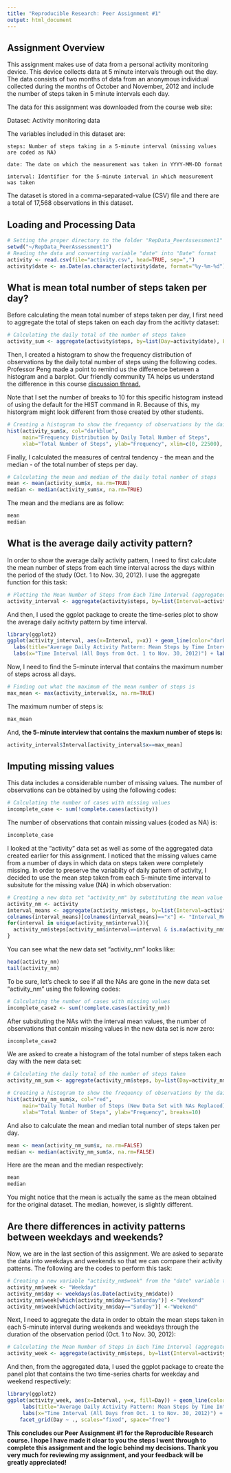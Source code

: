 ```yaml
---
title: "Reproducible Research: Peer Assignment #1"
output: html_document
---
```

## Assignment Overview

This assignment makes use of data from a personal activity monitoring device. This device collects data at 5 minute intervals through out the day. The data consists of two months of data from an anonymous individual collected during the months of October and November, 2012 and include the number of steps taken in 5 minute intervals each day.

The data for this assignment was downloaded from the course web site:

Dataset: Activity monitoring data 

The variables included in this dataset are:

    steps: Number of steps taking in a 5-minute interval (missing values are coded as NA)

    date: The date on which the measurement was taken in YYYY-MM-DD format

    interval: Identifier for the 5-minute interval in which measurement was taken

The dataset is stored in a comma-separated-value (CSV) file and there are a total of 17,568 observations in this dataset.

## Loading and Processing Data

```r
# Setting the proper directory to the folder "RepData_PeerAssessment1"
setwd("~/RepData_PeerAssessment1")
# Reading the data and converting variable "date" into "Date" format
activity <- read.csv(file="activity.csv", head=TRUE, sep=",")
activity$date <- as.Date(as.character(activity$date, format="%y-%m-%d"))

```

## What is mean total number of steps taken per day?

Before calculating the mean total number of steps taken per day, I first need to aggregate the total of steps taken on each day from the acitivty dataset:
```r
# Calculating the daily total of the number of steps taken
activity_sum <- aggregate(activity$steps, by=list(Day=activity$date), FUN=sum)
```

Then, I created a histogram to show the frequency distribution of observations by the daily total number of steps using the following codes. Professor Peng made a point to remind us the difference between a histogram and a barplot. Our friendly community TA helps us understand the difference in this course [discussion thread.](https://class.coursera.org/repdata-034/forum/thread?thread_id=27) 

Note that I set the number of breaks to 10 for this specific histogram instead of using the default for the HIST command in R. Because of this, my historgram might look different from those created by other students. 

```r
# Creating a histogram to show the frequency of observations by the daily total number of steps
hist(activity_sum$x, col="darkblue", 
     main="Frequency Distribution by Daily Total Number of Steps", 
     xlab="Total Number of Steps", ylab="Frequency", xlim=c(0, 22500), ylim=c(0, 15), breaks=10)
```

Finally, I calculated the measures of central tendency - the mean and the median - of the total number of steps per day. 
```r
# Calculating the mean and median of the daily total number of steps
mean <- mean(activity_sum$x, na.rm=TRUE)
median <- median(activity_sum$x, na.rm=TRUE)
```
The mean and the medians are as follow:
```r
mean
median
```

## What is the average daily activity pattern?

In order to show the average daily activity pattern, I need to first calculate the mean number of steps from each time interval across the days within the period of the study (Oct. 1 to Nov. 30, 2012). I use the aggregate function for this task:

```r
# Plotting the Mean Number of Steps from Each Time Interval (aggregated across all days)
activity_interval <- aggregate(activity$steps, by=list(Interval=activity$interval), FUN=mean, na.rm=TRUE)
```

And then, I used the ggplot package to create the time-series plot to show the average daily acitivty pattern by time interval.

```r
library(ggplot2)
ggplot(activity_interval, aes(x=Interval, y=x)) + geom_line(color="darkgreen") +
  labs(title="Average Daily Activity Pattern: Mean Steps by Time Interval") +
  labs(x="Time Interval (All Days from Oct. 1 to Nov. 30, 2012)") + labs(y="Mean Number of Steps")
```

Now, I need to find the 5-minute interval that contains the maximum number of steps across all days.
```r
# Finding out what the maximum of the mean number of steps is
max_mean <- max(activity_interval$x, na.rm=TRUE)
```
The maximum number of steps is:
```r
max_mean
```
And, **the 5-minute interview that contains the maxium number of steps is:**
```r
activity_interval$Interval[activity_interval$x==max_mean]
```

## Imputing missing values
This data includes a considerable number of missing values. The number of observations can be obtained by using the following codes:
```r
# Calculating the number of cases with missing values
incomplete_case <- sum(!complete.cases(activity))
```
The number of observations that contain missing values (coded as NA) is:
```r
incomplete_case
```
I looked at the "activity" data set as well as some of the aggregated data created earlier for this assignment. I noticed that the missing values came from a number of days in which data on steps taken were completely missing. In order to preserve the variabilty of daily pattern of activity, I decided to use the mean step taken from each 5-minute time interval to subsitute for the missing value (NA) in which observation: 
```r
# Creating a new data set "activity_nm" by substituting the mean value of steps by intervial for NA 
activity_nm <- activity
interval_means <- aggregate(activity_nm$steps, by=list(Interval=activity$interval), FUN="mean", na.rm=TRUE)
colnames(interval_means)[colnames(interval_means)=="x"] <- "Interval_Mean"
for(interval in unique(activity_nm$interval)){
  activity_nm$steps[activity_nm$interval==interval & is.na(activity_nm$steps)] <- mean(activity_nm$steps[activity_nm$interval==interval], na.rm=TRUE)
}
```
You can see what the new data set "activity_nm" looks like:
```r
head(activity_nm)
tail(activity_nm)
```
To be sure, let's check to see if all the NAs are gone in the new data set "activity_nm" using the following codes:
```r
# Calculating the number of cases with missing values
incomplete_case2 <- sum(!complete.cases(activity_nm))
```
After subsituting the NAs with the interval mean values, the number of observations that contain missing values in the new data set is now zero:
```r
incomplete_case2
```

We are asked to create a histogram of the total number of steps taken each day with the new data set:
```r
# Calculating the daily total of the number of steps taken
activity_nm_sum <- aggregate(activity_nm$steps, by=list(Day=activity_nm$date), FUN=sum)

# Creating a histogram to show the frequency of observations by the daily total number of steps
hist(activity_nm_sum$x, col="red", 
     main="Daily Total Number of Steps (New Data Set with NAs Replaced)", 
     xlab="Total Number of Steps", ylab="Frequency", breaks=10)
```


And also to calculate the mean and median total number of steps taken per day.
```r
mean <- mean(activity_nm_sum$x, na.rm=FALSE)
median <- median(activity_nm_sum$x, na.rm=FALSE)
```
Here are the mean and the median respectively:
```r
mean 
median
```
You might notice that the mean is actually the same as the mean obtained for the original dataset. The median, however, is slightly different. 

## Are there differences in activity patterns between weekdays and weekends?
Now, we are in the last section of this assignment. We are asked to separate the data into weekdays and weekends so that we can compare their activity patterns. The following are the codes to perform this task:
```r
# Creating a new variable "activity_nm$week" from the "date" variable to indicate the day of the week
activity_nm$week <- "Weekday"
activity_nm$day <- weekdays(as.Date(activity_nm$date))
activity_nm$week[which(activity_nm$day=="Saturday")] <-"Weekend" 
activity_nm$week[which(activity_nm$day=="Sunday")] <-"Weekend"
```
Next, I need to aggregate the data in order to obtain the mean steps taken in each 5-minute interval during weekends and weekdays through the duration of the observation period (Oct. 1 to Nov. 30, 2012):
```r
# Calculating the Mean Number of Steps in Each Time Interval (aggregated across all days)
activity_week <- aggregate(activity_nm$steps, by=list(Interval=activity_nm$interval, Day=activity_nm$week), FUN=mean, na.rm=TRUE)
```
And then, from the aggregated data, I used the ggplot package to create the panel plot that contains the two time-series charts for weekday and weekend respectively:
```r
library(ggplot2)
ggplot(activity_week, aes(x=Interval, y=x, fill=Day)) + geom_line(color="blue") +
     labs(title="Average Daily Activity Pattern: Mean Steps by Time Interval") +
     labs(x="Time Interval (All Days from Oct. 1 to Nov. 30, 2012)") + labs(y="Mean Number of Steps") +
    facet_grid(Day ~ ., scales="fixed", space="free")
```



**This concludes our Peer Assignment #1 for the Reproducible Research course. I hope I have made it clear to you the steps I went through to complete this assignment and the logic behind my decisions. Thank you very much for reviewing my assignment, and your feedback will be greatly appreciated!**